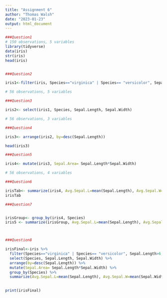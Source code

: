```yaml
---
title: "Assignment 6"
author: "Thomas Walsh"
date: "2023-01-23"
output: html_document
---
```



```r
###Question1
# 150 observations, 5 variables
library(tidyverse)
data(iris)
str(iris)
head(iris)


###Question2

iris1<-filter(iris, Species=="virginica" | Species== "versicolor", Sepal.Length>6, Sepal.Width>2.5)

# 56 observations, 5 variables

###Question3

iris2<- select(iris1, Species, Sepal.Length, Sepal.Width)

# 56 observations, 3 variables

###Question4

iris3<- arrange(iris2, by=desc(Sepal.Length))

head(iris3)

###Question5

iris4<- mutate(iris3, Sepal.Area= Sepal.Length*Sepal.Width)

# 56 observations, 4 variables

###Question6

irisTab<- summarize(iris4, Avg.Sepal.L=mean(Sepal.Length), Avg.Sepal.W=mean(Sepal.Width), TotalNumber=n())
irisTab

###Question7


irisGroup<- group_by(iris4, Species)
iris5 <- summarize(irisGroup, Avg.Sepal.L=mean(Sepal.Length), Avg.Sepal.W=mean(Sepal.Width), VirginicaNumber=n())



###Question8

irisFinal<-iris %>%
  filter(Species=="virginica" | Species== "versicolor", Sepal.Length>6, Sepal.Width>2.5) %>%
  select(Species, Sepal.Length, Sepal.Width) %>%
  arrange(by=desc(Sepal.Length)) %>%
  mutate(Sepal.Area= Sepal.Length*Sepal.Width) %>%
  group_by(Species) %>%
  summarize(Avg.Sepal.L=mean(Sepal.Length), Avg.Sepal.W=mean(Sepal.Width), VirginicaNumber=n())

  
print(irisFinal)
  







```

